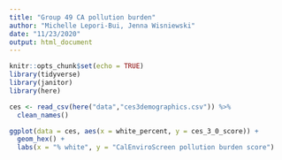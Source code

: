 ```yaml
---
title: "Group 49 CA pollution burden"
author: "Michelle Lepori-Bui, Jenna Wisniewski"
date: "11/23/2020"
output: html_document
---
```


```r
knitr::opts_chunk$set(echo = TRUE)
library(tidyverse)
library(janitor)
library(here)
```

```r
ces <- read_csv(here("data","ces3demographics.csv")) %>% 
  clean_names()
```

```r
ggplot(data = ces, aes(x = white_percent, y = ces_3_0_score)) +
  geom_hex() +
  labs(x = "% white", y = "CalEnviroScreen pollution burden score")
```

